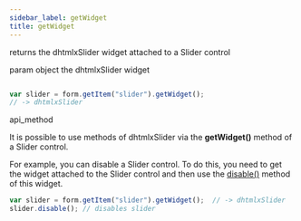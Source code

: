 ```yaml
---
sidebar_label: getWidget
title: getWidget
---
```



          


<Short>
 returns the dhtmlxSlider widget attached to a Slider control




</Short>



param   object    the dhtmlxSlider widget

~~~js

var slider = form.getItem("slider").getWidget();  
// -> dhtmlxSlider


~~~
 api_method

<Descr>

It is possible to use methods of dhtmlxSlider via the <strong>getWidget()</strong> method of a Slider control.

For example, you can disable a Slider control. To do this, you need to get the widget attached to the Slider control and then use the [disable()](/slider/api/slider_disable_method) method of this widget.

~~~js
var slider = form.getItem("slider").getWidget();  // -> dhtmlxSlider
slider.disable(); // disables slider
~~~



</Descr>

